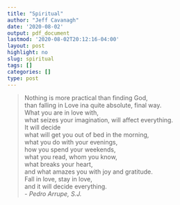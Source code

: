 ```yaml
---
title: "Spiritual"
author: "Jeff Cavanagh"
date: '2020-08-02'
output: pdf_document
lastmod: '2020-08-02T20:12:16-04:00'
layout: post
highlight: no
slug: spiritual
tags: []
categories: []
type: post
---
```


> Nothing is more practical than finding God,  
than falling in Love ina quite absolute, final way.  
What you are in love with,  
what seizes your imagination, will affect everything.  
It will decide  
what will get you out of bed in the morning,  
what you do with your evenings,  
how you spend your weekends,  
what you read, whom you know,  
what breaks your heart,  
and what amazes you with joy and gratitude.  
Fall in love, stay in love,  
and it will decide everything.  
- *Pedro Arrupe, S.J.*
